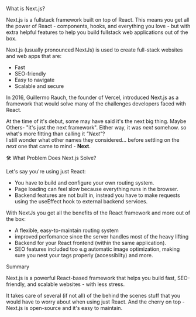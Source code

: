 


<MainHeading> What is Next.js?</MainHeading>

Next.js is a fullstack framework built on top of React.
This means you get all the power of React - components, hooks,
and everything you love - but with extra helpful features to help you
build fullstack web applications out of the box.

Next.js (usually pronounced NextJs) is used to create full-stack websites and web apps that are:
+ Fast
+ SEO-friendly
+ Easy to navigate
+ Scalable and secure

<Info>

In 2016, Guillermo Rauch, the founder of Vercel, introduced Next.js as 
a framework that would solve many of the challenges developers faced
with React.

</Info>

<Pun>

At the time of it's debut, some may have said it's the next big thing. Maybe Others- "it's just the next
framework". Either way, it was <em>next</em> somehow. so what's more fitting
than calling it <em>"Next"</em>? <br/>
I still wonder what other names they considered... before settling on
the <em>next</em> one that came to mind - <strong>Next</strong>.

</Pun>

<MyH2>🛠️ What Problem Does Next.js Solve?</MyH2>

Let's say you're using just React:
+ You have to build and configure your own routing system.
+ Page loading can feel slow because everything runs in the browser.
+ Backend features are not built in, instead you have to make requests using 
the useEffect hook to external backend services.

With NextJs you get all the benefits of the React framework and more out of the box:
+ A flexible, easy-to-maintain routing system
+ improved perfomance since the server handles most of the heavy lifting
+ Backend for your React frontend (within the same application). 
+ SEO features included too e.g automatic image optimization, making sure you nest your tags properly (accessibilty) and more.

<MyH2>Summary</MyH2>

Next.js is a powerful React-based framework that helps you build fast,
SEO-friendly, and scalable websites - with less stress.

It takes care of several (if not all) of the behind the scenes stuff that you would 
have to worry about when using just React. And the cherry on top - Next.js is open-source and it's easy to maintain.

